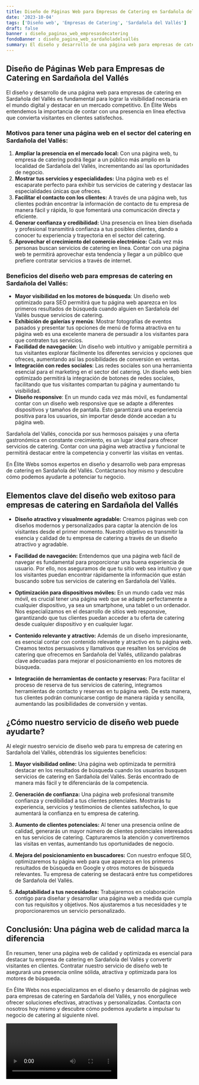 ```yaml
---
title: Diseño de Páginas Web para Empresas de Catering en Sardañola del Vallés
date: '2023-10-04'
tags: ['Diseño web', 'Empresas de Catering', 'Sardañola del Vallés']
draft: false
banner : diseño_paginas_web_empresasdecatering
fondoBanner : diseño_pagina_web_sardañoladelvallés
summary: El diseño y desarrollo de una página web para empresas de catering en Sardañola del Vallés es fundamental para lograr la visibilidad necesaria en el mundo digital y destacar en un mercado competitivo. En Élite Webs entendemos la importancia de contar con una presencia en línea efectiva que convierta visitantes en clientes satisfechos.
---
```


## Diseño de Páginas Web para Empresas de Catering en Sardañola del Vallés

El diseño y desarrollo de una página web para empresas de catering en Sardañola del Vallés es fundamental para lograr la visibilidad necesaria en el mundo digital y destacar en un mercado competitivo. En Élite Webs entendemos la importancia de contar con una presencia en línea efectiva que convierta visitantes en clientes satisfechos.

### Motivos para tener una página web en el sector del catering en Sardañola del Vallés:

1. **Ampliar la presencia en el mercado local:** Con una página web, tu empresa de catering podrá llegar a un público más amplio en la localidad de Sardañola del Vallés, incrementando así las oportunidades de negocio.
2. **Mostrar tus servicios y especialidades:** Una página web es el escaparate perfecto para exhibir tus servicios de catering y destacar las especialidades únicas que ofreces.
3. **Facilitar el contacto con los clientes:** A través de una página web, tus clientes podrán encontrar la información de contacto de tu empresa de manera fácil y rápida, lo que fomentará una comunicación directa y eficiente.
4. **Generar confianza y credibilidad:** Una presencia en línea bien diseñada y profesional transmitirá confianza a tus posibles clientes, dando a conocer tu experiencia y trayectoria en el sector del catering.
5. **Aprovechar el crecimiento del comercio electrónico:** Cada vez más personas buscan servicios de catering en línea. Contar con una página web te permitirá aprovechar esta tendencia y llegar a un público que prefiere contratar servicios a través de internet.

### Beneficios del diseño web para empresas de catering en Sardañola del Vallés:

- **Mayor visibilidad en los motores de búsqueda**: Un diseño web optimizado para SEO permitirá que tu página web aparezca en los primeros resultados de búsqueda cuando alguien en Sardañola del Vallés busque servicios de catering.
- **Exhibición de galerías y menús**: Mostrar fotografías de eventos pasados y presentar tus opciones de menú de forma atractiva en tu página web es una excelente manera de persuadir a los visitantes para que contraten tus servicios.
- **Facilidad de navegación**: Un diseño web intuitivo y amigable permitirá a tus visitantes explorar fácilmente los diferentes servicios y opciones que ofreces, aumentando así las posibilidades de conversión en ventas.
- **Integración con redes sociales**: Las redes sociales son una herramienta esencial para el marketing en el sector del catering. Un diseño web bien optimizado permitirá la integración de botones de redes sociales, facilitando que tus visitantes compartan tu página y aumentando tu visibilidad.
- **Diseño responsive**: En un mundo cada vez más móvil, es fundamental contar con un diseño web responsive que se adapte a diferentes dispositivos y tamaños de pantalla. Esto garantizará una experiencia positiva para los usuarios, sin importar desde dónde accedan a tu página web.

Sardañola del Vallés, conocida por sus hermosos paisajes y una oferta gastronómica en constante crecimiento, es un lugar ideal para ofrecer servicios de catering. Contar con una página web atractiva y funcional te permitirá destacar entre la competencia y convertir las visitas en ventas.

En Élite Webs somos expertos en diseño y desarrollo web para empresas de catering en Sardañola del Vallés. Contáctanos hoy mismo y descubre cómo podemos ayudarte a potenciar tu negocio.

<GifSeo />

<Cta />

## Elementos clave del diseño web exitoso para empresas de catering en Sardañola del Vallés

- **Diseño atractivo y visualmente agradable:** Creamos páginas web con diseños modernos y personalizados para captar la atención de los visitantes desde el primer momento. Nuestro objetivo es transmitir la esencia y calidad de tu empresa de catering a través de un diseño atractivo y agradable.

- **Facilidad de navegación:** Entendemos que una página web fácil de navegar es fundamental para proporcionar una buena experiencia de usuario. Por ello, nos aseguramos de que tu sitio web sea intuitivo y que los visitantes puedan encontrar rápidamente la información que están buscando sobre tus servicios de catering en Sardañola del Vallés.

- **Optimización para dispositivos móviles:** En un mundo cada vez más móvil, es crucial tener una página web que se adapte perfectamente a cualquier dispositivo, ya sea un smartphone, una tablet o un ordenador. Nos especializamos en el desarrollo de sitios web responsive, garantizando que tus clientes puedan acceder a tu oferta de catering desde cualquier dispositivo y en cualquier lugar.

- **Contenido relevante y atractivo:** Además de un diseño impresionante, es esencial contar con contenido relevante y atractivo en tu página web. Creamos textos persuasivos y llamativos que resalten los servicios de catering que ofrecemos en Sardañola del Vallés, utilizando palabras clave adecuadas para mejorar el posicionamiento en los motores de búsqueda.

- **Integración de herramientas de contacto y reservas:** Para facilitar el proceso de reserva de tus servicios de catering, integramos herramientas de contacto y reservas en tu página web. De esta manera, tus clientes podrán comunicarse contigo de manera rápida y sencilla, aumentando las posibilidades de conversión y ventas.

## ¿Cómo nuestro servicio de diseño web puede ayudarte?

Al elegir nuestro servicio de diseño web para tu empresa de catering en Sardañola del Vallés, obtendrás los siguientes beneficios:

1. **Mayor visibilidad online:** Una página web optimizada te permitirá destacar en los resultados de búsqueda cuando los usuarios busquen servicios de catering en Sardañola del Vallés. Serás encontrado de manera más fácil y te diferenciarás de la competencia.

2. **Generación de confianza:** Una página web profesional transmite confianza y credibilidad a tus clientes potenciales. Mostrarás tu experiencia, servicios y testimonios de clientes satisfechos, lo que aumentará la confianza en tu empresa de catering.

3. **Aumento de clientes potenciales:** Al tener una presencia online de calidad, generarás un mayor número de clientes potenciales interesados en tus servicios de catering. Capturaremos la atención y convertiremos las visitas en ventas, aumentando tus oportunidades de negocio.

4. **Mejora del posicionamiento en buscadores:** Con nuestro enfoque SEO, optimizaremos tu página web para que aparezca en los primeros resultados de búsqueda en Google y otros motores de búsqueda relevantes. Tu empresa de catering se destacará entre tus competidores de Sardañola del Vallés.

5. **Adaptabilidad a tus necesidades:** Trabajaremos en colaboración contigo para diseñar y desarrollar una página web a medida que cumpla con tus requisitos y objetivos. Nos ajustaremos a tus necesidades y te proporcionaremos un servicio personalizado.

## Conclusión: Una página web de calidad marca la diferencia

En resumen, tener una página web de calidad y optimizada es esencial para destacar tu empresa de catering en Sardañola del Vallés y convertir visitantes en clientes. Contratar nuestro servicio de diseño web te asegurará una presencia online sólida, atractiva y optimizada para los motores de búsqueda.

En Élite Webs nos especializamos en el diseño y desarrollo de páginas web para empresas de catering en Sardañola del Vallés, y nos enorgullece ofrecer soluciones efectivas, atractivas y personalizadas. Contacta con nosotros hoy mismo y descubre cómo podemos ayudarte a impulsar tu negocio de catering al siguiente nivel.

<Video />

<CtaBot job='Empresas de Catering' city='Sardañola del Vallés'/>

<Gmaps query='Sardañola del Vallés+españa+maps' />